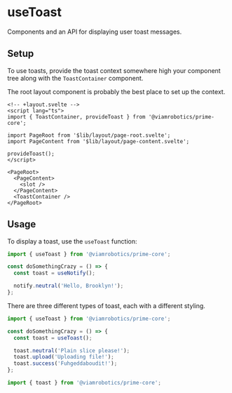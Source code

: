 
<Meta title='APIs/useToast' />

# useToast

Components and an API for displaying user toast messages.

## Setup

To use toasts, provide the toast context somewhere high your component tree along with the `ToastContainer` component.

The root layout component is probably the best place to set up the context.

```svelte
<!-- +layout.svelte -->
<script lang="ts">
import { ToastContainer, provideToast } from '@viamrobotics/prime-core';

import PageRoot from '$lib/layout/page-root.svelte';
import PageContent from '$lib/layout/page-content.svelte';

provideToast();
</script>

<PageRoot>
  <PageContent>
    <slot />
  </PageContent>
  <ToastContainer />
</PageRoot>
```

## Usage

To display a toast, use the `useToast` function:

```ts
import { useToast } from '@viamrobotics/prime-core';

const doSomethingCrazy = () => {
  const toast = useNotify();

  notify.neutral('Hello, Brooklyn!');
};
```

There are three different types of toast, each with a different styling.

```ts
import { useToast } from '@viamrobotics/prime-core';

const doSomethingCrazy = () => {
  const toast = useToast();

  toast.neutral('Plain slice please!');
  toast.upload('Uploading file!');
  toast.success('Fuhgeddaboudit!');
};
```

```ts
import { toast } from '@viamrobotics/prime-core';
```

<Canvas>
  <Story of={ToastStories.Basic} />
</Canvas>
